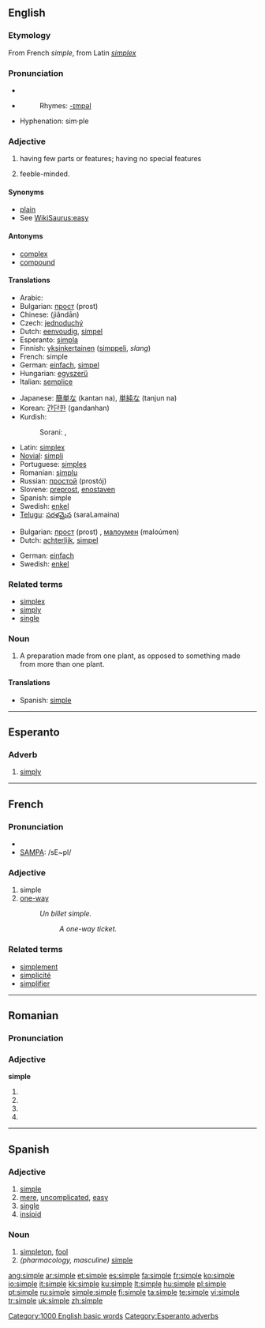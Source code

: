 ==English==

{{rank|smile|walk|places|709|simple|fresh|noble|appearance}}

===Etymology===
From French ''simple'', from Latin ''[[simplex]]''

===Pronunciation===
*{{IPA|/ˈsɪmpl/}}
*{{audio|en-us-simple.ogg|Audio (US)}}
*:Rhymes: [[Rhymes:English:-ɪmpəl|-ɪmpəl]]
*Hyphenation: sim·ple

===Adjective===
{{en-adj|simpler|simplest}}

# having few parts or features; having no special features
# {{colloquial}} feeble-minded.

====Synonyms====
*[[plain]]
*See [[WikiSaurus:easy]]

====Antonyms====
*[[complex]]
*[[compound]]

====Translations====
{{trans-top|uncomplicated}}
*Arabic: {{ARchar|[[بسيط]]}} {{IPAchar|(basíeʈ)}}
*Bulgarian: [[прост]] (prost) {{m}}
*Chinese: {{zh-ts|簡單|简单}} (jiǎndān)
* Czech: [[jednoduchý]] {{m}}
*Dutch: [[eenvoudig]], [[simpel]]
*Esperanto: [[simpla]]
*Finnish: [[yksinkertainen]] ([[simppeli]], ''slang'')
*French: simple
*German: [[einfach]], [[simpel]]
*Hungarian: [[egyszerű]]
*Italian: [[semplice]]
{{trans-mid}}
*Japanese: [[簡単な]] (kantan na), [[単純な]] (tanjun na)
*Korean: [[간단한]] (gandanhan)
*Kurdish: 
*:Sorani: {{t|ku|ئاسان|tr=AsAn|sc=KUchar}}, {{t|ku|ساکار|tr=sAkAr|sc=KUchar}}
*Latin: [[simplex]]
*[[Novial]]: [[simpli]]
*Portuguese: [[simples]]
*Romanian: [[simplu]]
*Russian: [[простой]] (prostój) {{m}}
*Slovene: [[preprost]], [[enostaven]]
*Spanish: simple
*Swedish: [[enkel]]
*[[Telugu]]: [[సరళమైన]] (saraLamaina)
{{trans-bottom}}

{{trans-top|simple-minded}}
*Bulgarian: [[прост]] (prost) {{m}}, [[малоумен]] (maloúmen) {{m}}
*Dutch: [[achterlijk]], [[simpel]]
{{trans-mid}}
*German: [[einfach]]
*Swedish: [[enkel]]
{{trans-bottom}}

===Related terms===
*[[simplex]]
*[[simply]]
*[[single]]

===Noun===
{{en-noun}}

# {{context|jargon|medicine}} A preparation made from one plant, as opposed to something made from more than one plant.

====Translations====
*Spanish: [[simple#Spanish|simple]] {{m}}

[[Category:1000 English basic words]]

----

==Esperanto==

===Adverb===
{{eo-adv}}

# [[simply]]

[[Category:Esperanto adverbs]]

----

==French==

===Pronunciation===
*{{IPA|/s̃ɛpl/}}
*[[w:SAMPA|SAMPA]]: /sE~pl/

===Adjective===
{{fr-adj-mf}}

# simple
# [[one-way]]
#: ''Un billet simple.''
#:: ''A one-way ticket.''

===Related terms===
*[[simplement]]
*[[simplicité]]
*[[simplifier]]

----

==Romanian==

===Pronunciation===
{{IPA|[ˈsim.ple]|lang=ro}}

===Adjective===
'''simple'''

# {{ro-form-adj|fp|n|simplu}}
# {{ro-form-adj|fp|a|simplu}}
# {{ro-form-adj|np|n|simplu}}
# {{ro-form-adj|np|a|simplu}}

----

==Spanish==

===Adjective===
{{es-adj}}

# [[simple#English|simple]]
# [[mere]], [[uncomplicated]], [[easy]]
# [[single]]
# [[insipid]]

===Noun===
{{es-noun-mf}}

# [[simpleton]], [[fool]]
# ''(pharmacology, masculine)'' [[simple#English|simple]]

[[ang:simple]]
[[ar:simple]]
[[et:simple]]
[[es:simple]]
[[fa:simple]]
[[fr:simple]]
[[ko:simple]]
[[io:simple]]
[[it:simple]]
[[kk:simple]]
[[ku:simple]]
[[lt:simple]]
[[hu:simple]]
[[pl:simple]]
[[pt:simple]]
[[ru:simple]]
[[simple:simple]]
[[fi:simple]]
[[ta:simple]]
[[te:simple]]
[[vi:simple]]
[[tr:simple]]
[[uk:simple]]
[[zh:simple]]